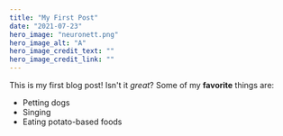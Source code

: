 ```yaml
---
title: "My First Post"
date: "2021-07-23"
hero_image: "neuronett.png"
hero_image_alt: "A"
hero_image_credit_text: ""
hero_image_credit_link: ""
---
```

This is my first blog post! Isn't it *great*?
Some of my **favorite** things are:
* Petting dogs
* Singing
* Eating potato-based foods
